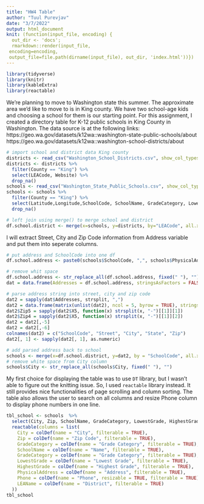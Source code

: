 ```yaml
---
title: "HW4 Table"
author: "Tuul Purevjav"
date: "3/7/2022"
output: html_document
knit: (function(input_file, encoding) {
  out_dir <- 'docs';
  rmarkdown::render(input_file,
 encoding=encoding,
 output_file=file.path(dirname(input_file), out_dir, 'index.html'))})
---
```


```r
library(tidyverse)
library(knitr)
library(kableExtra)
library(reactable)
```

We're planning to move to Washington state this summer.  The approximate area we'd like to move to is in King county.  We have two school-age kids and choosing a school for them is our starting point. For this assignment, I created a directory table for K-12 public schools in King County in Washington. 
The data source is at the following links:
https://geo.wa.gov/datasets/k12wa::washington-state-public-schools/about
https://geo.wa.gov/datasets/k12wa::washington-school-districts/about


```r
# import school and district data King county
districts <- read_csv("Washington_School_Districts.csv", show_col_types = FALSE)
districts <- districts %>% 
  filter(County == "King") %>% 
  select(LEACode, Website) %>% 
  drop_na()
schools <- read_csv("Washington_State_Public_Schools.csv", show_col_types = FALSE)
schools <- schools %>%
  filter(County == "King") %>%
  select(Latitude,Longitude,SchoolCode, SchoolName, GradeCategory, LowestGrade, HighestGrade, PhysicalAddress, Email, Phone, LEACode, LEAName) %>%
  drop_na()
```

```r
# left join using merge() to merge school and district
df.school.district <- merge(x=schools, y=districts, by="LEACode", all.x=TRUE)
```

I will extract Street, City and Zip Code information from Address variable and put them into seperate columns. 
```r
# put address and SchoolCode into one df
df.school.address <- paste0(schools$SchoolCode, ",", schools$PhysicalAddress)

# remove whit space
df.school.address <- str_replace_all(df.school.address, fixed(" "), "")
dat = data.frame(Addresses = df.school.address, stringsAsFactors = FALSE)

# parse address string into street, city and zip code
dat2 = sapply(dat$Addresses, strsplit, ",")
dat2 = data.frame(matrix(unlist(dat2), ncol = 5, byrow = TRUE), stringsAsFactors = FALSE)
dat2$Zip5 = sapply(dat2$X5, function(x) strsplit(x, "-")[[1]][1])
dat2$Zip4 = sapply(dat2$X5, function(x) strsplit(x, "-")[[1]][2])
dat2 = dat2[,-5]
dat2 = dat2[,-6]
colnames(dat2) = c("SchoolCode", "Street", "City", "State", "Zip")
dat2[, 1] <- sapply(dat2[, 1], as.numeric)
```

```r
# add parsed address back to school
schools <- merge(x=df.school.district, y=dat2, by = "SchoolCode", all.x=TRUE)
# remove white space from City column
schools$City <- str_replace_all(schools$City, fixed(" "), "")
```

My first choice for displaying the table was to use `DT` library, but I wasn't able to figure out the knitting issue.  So, I used `reactable` library instead. It still provides nice functionalities of page scrolling and column sorting. The table also allows the user to search on all columns and resize Phone column to display phone numbers in one line.
```r
tbl_school <- schools  %>%
  select(City, Zip, SchoolName, GradeCategory, LowestGrade, HighestGrade, PhysicalAddress, Phone, LEAName) %>%
  reactable(columns = list(
    City = colDef(name = "City", filterable = TRUE),
    Zip = colDef(name = "Zip Code", filterable = TRUE),
    GradeCategory = colDef(name = "Grade Category", filterable = TRUE),
    SchoolName = colDef(name = "Name", filterable = TRUE),
    GradeCategory = colDef(name = "Grade Category", filterable = TRUE),
    LowestGrade = colDef(name = "Lowest Grade", filterable = TRUE),
    HighestGrade = colDef(name = "Highest Grade", filterable = TRUE),
    PhysicalAddress = colDef(name = "Address", filterable = TRUE),
    Phone = colDef(name = "Phone", resizable = TRUE, filterable = TRUE),
    LEAName = colDef(name = "District", filterable = TRUE)
  ))
tbl_school
```


